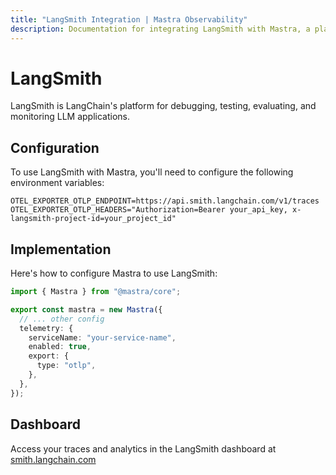 ```yaml
---
title: "LangSmith Integration | Mastra Observability"
description: Documentation for integrating LangSmith with Mastra, a platform for debugging, testing, evaluating, and monitoring LLM applications.
---
```


# LangSmith

LangSmith is LangChain's platform for debugging, testing, evaluating, and monitoring LLM applications.

## Configuration

To use LangSmith with Mastra, you'll need to configure the following environment variables:

```env
OTEL_EXPORTER_OTLP_ENDPOINT=https://api.smith.langchain.com/v1/traces
OTEL_EXPORTER_OTLP_HEADERS="Authorization=Bearer your_api_key, x-langsmith-project-id=your_project_id"
```

## Implementation

Here's how to configure Mastra to use LangSmith:

```typescript
import { Mastra } from "@mastra/core";

export const mastra = new Mastra({
  // ... other config
  telemetry: {
    serviceName: "your-service-name",
    enabled: true,
    export: {
      type: "otlp",
    },
  },
});
```

## Dashboard

Access your traces and analytics in the LangSmith dashboard at [smith.langchain.com](https://smith.langchain.com)
